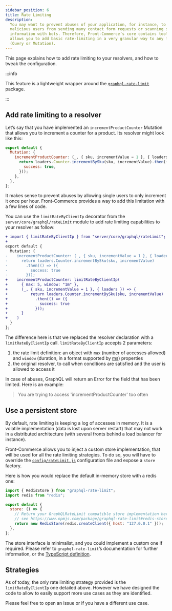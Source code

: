 ```yaml
---
sidebar_position: 6
title: Rate Limiting
description:
  You may want to prevent abuses of your application, for instance, to prevent
  malicious users from sending many contact form requests or scanning some
  information with bots. Therefore, Front-Commerce’s core contains tooling that
  allows you to add basic rate-limiting in a very granular way to any field
  (Query or Mutation).
---
```



<SinceVersion tag="1.0.0-beta.5" />

This page explains how to add rate limiting to your resolvers, and how to tweak
the configuration.

:::info

This feature is a lightweight wrapper around the
[`graphql-rate-limit`](https://www.npmjs.com/package/graphql-rate-limit)
package.

:::

## Add rate limiting to a resolver

Let’s say that you have implemented an `incrementProductCounter` Mutation that
allows you to increment a counter for a product. Its resolver might look like
this:

```js title="my-module/server/modules/clicks-counters/resolvers.js"
export default {
  Mutation: {
    incrementProductCounter: (_, { sku, incrementValue = 1 }, { loaders }) => {
      return loaders.Counter.incrementBySku(sku, incrementValue).then(() => ({
        success: true,
      }));
    },
  },
};
```

It makes sense to prevent abuses by allowing single users to only increment it
once per hour. Front-Commerce provides a way to add this limitation with a few
lines of code.

You can use the `limitRateByClientIp` decorator from the
`server/core/graphql/rateLimit` module to add rate limiting capabilities to your
resolver as follow:

```diff title="my-module/server/modules/clicks-counters/resolvers.js"
+ import { limitRateByClientIp } from "server/core/graphql/rateLimit";
+
export default {
  Mutation: {
-    incrementProductCounter: (_, { sku, incrementValue = 1 }, { loaders }) => {
-      return loaders.Counter.incrementBySku(sku, incrementValue)
-        .then(() => ({
-          success: true
-        }));
+    incrementProductCounter: limitRateByClientIp(
+      { max: 5, window: "1m" },
+      (_, { sku, incrementValue = 1 }, { loaders }) => {
+          return loaders.Counter.incrementBySku(sku, incrementValue)
+            .then(() => ({
+              success: true
+            }));
+      }
+    )
  }
};
```

The difference here is that we replaced the resolver declaration with a
`limitRateByClientIp` call. `limitRateByClientIp` accepts 2 parameters:

1. the rate limit definition: an object with `max` (number of accesses allowed)
   and `window` (duration, in a format supported by
   [ms](https://github.com/vercel/ms)) properties
2. the original resolver, to call when conditions are satisfied and the user is
   allowed to access it

In case of abuses, GraphQL will return an Error for the field that has been
limited. Here is an example:

> <span className="code-block-error-line">
>   You are trying to access 'incrementProductCounter' too often
> </span>

## Use a persistent store

By default, rate limiting is keeping a log of accesses in memory. It is a
volatile implementation (data is lost upon server restart) that may not work in
a distributed architecture (with several fronts behind a load balancer for
instance).

Front-Commerce allows you to inject a custom store implementation, that will be
used for all the rate limiting strategies. To do so, you will have to override
the
[`config/rateLimit.js`](/docs/2.x/reference/configurations#config-ratelimit-js)
configuration file and expose a `store` factory.

Here is how you would replace the default in-memory store with a redis one:

```js title="my-module/config/rateLimit.js"
import { RedisStore } from "graphql-rate-limit";
import redis from "redis";

export default {
  store: () => {
    // Return your GraphQLRateLimit compatible store implementation here
    // see https://www.npmjs.com/package/graphql-rate-limit#redis-store-usage
    return new RedisStore(redis.createClient({ host: "127.0.0.1" }));
  },
};
```

The store interface is minimalist, and you could implement a custom one if
required. Please refer to `graphql-rate-limit`’s documentation for further
information, or the
[TypeScript definition](https://github.com/teamplanes/graphql-rate-limit/blob/master/src/lib/store.ts).

## Strategies

As of today, the only rate limiting strategy provided is the
`limitRateByClientIp` one detailed above. However we have designed the code to
allow to easily support more use cases as they are identified.

Please feel free to open an issue or <ContactLink /> if you have a different use
case.

